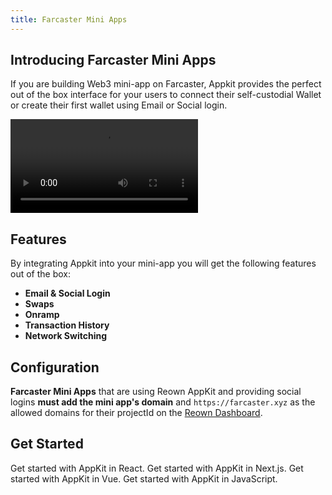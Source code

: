 ```yaml
---
title: Farcaster Mini Apps
---
```


## Introducing Farcaster Mini Apps

If you are building Web3 mini-app on Farcaster, Appkit provides the perfect out of the box interface for your users to connect their self-custodial Wallet or create their first wallet using Email or Social login.

<Frame>
<video
  autoPlay
  controls
  className="w-full aspect-square"
  src="/images/farcaster.mp4"
></video>
</Frame>

## Features

By integrating Appkit into your mini-app you will get the following features out of the box:

- **Email & Social Login**
- **Swaps**
- **Onramp**
- **Transaction History**
- **Network Switching**



## Configuration

**Farcaster Mini Apps** that are using Reown AppKit and providing social logins **must add the mini app's domain** and `https://farcaster.xyz` as the allowed domains for their projectId on the [Reown Dashboard](https://dashboard.reown.com/?utm_source=farcaster&utm_medium=docs&utm_campaign=backlinks).


## Get Started

<CardGroup cols={2}>
  <Card title="React" icon="react" href="/appkit/react/core/installation">
    Get started with AppKit in React.
  </Card>

<Card title="Next.js" icon="square-n" href="/appkit/next/core/installation">
  Get started with AppKit in Next.js.
</Card>

<Card title="Vue" icon="vuejs" href="/appkit/vue/core/installation">
  Get started with AppKit in Vue.
</Card>

  <Card title="JavaScript" icon="js" href="/appkit/javascript/core/installation">
    Get started with AppKit in JavaScript.
  </Card>
</CardGroup>
